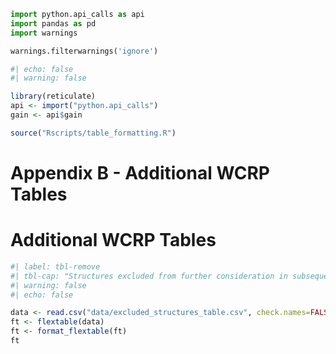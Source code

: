 ```python
import python.api_calls as api
import pandas as pd
import warnings

warnings.filterwarnings('ignore')
```
```r
#| echo: false
#| warning: false

library(reticulate)
api <- import("python.api_calls")
gain <- api$gain

source("Rscripts/table_formatting.R")

```

# Appendix B - Additional WCRP Tables  {.appendix-b}

# Additional WCRP Tables {-} 

```r
#| label: tbl-remove
#| tbl-cap: "Structures excluded from further consideration in subsequent ranking and work planning because they are confirmed passable (e.g., bridge), not present, or there is no key habitat upstream."
#| warning: false
#| echo: false

data <- read.csv("data/excluded_structures_table.csv", check.names=FALSE)
ft <- flextable(data)
ft <- format_flextable(ft)
ft
```